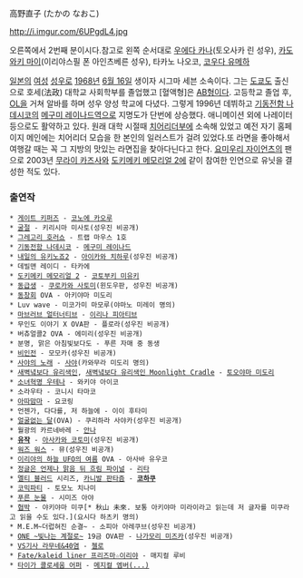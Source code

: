 高野直子 (たかの なおこ)

http://i.imgur.com/6UPgdL4.jpg

오른쪽에서 2번째 분이시다.참고로 왼쪽 순서대로 [[우에다 카나]](토오사카 린 성우), [[카도와키 마이]](이리야스필 폰 아인츠베른 성우), 타카노 나오코, [[코우다 유메하]]

[[일본]]의 [[여성]] [[성우]]로 [[1968년]] [[6월 16일]] 생이자 시그마 세븐 소속이다. 
그는 [[도쿄]]도 출신으로 호세(法政) 대학교 사회학부를 졸업했고 [혈액형]은 [[AB형]]이다. 고등학교 졸업 후, [[OL]]을 거쳐 알바를 하며 성우 양성 학교에 다녔다. 그렇게 1996년 데뷔하고 [[기동전함 나데시코]]의 [[메구미 레이나드]]역으로 지명도가 단번에 상승했다. 애니메이션 외에 나레이터 등으로도 활약하고 있다. 원래 대학 시절때 [[치어리더]]부에 소속해 있었고 예전 자기 홈페이지 메인에는 치어리더 모습을 한 본인의 일러스트가 걸려 있었다.또 라면을 좋아해서 여행갈 때는 꼭 그 지방의 맛있는 라면집을 찾아다닌다고 한다.
[[요미우리 자이언츠]]의 팬으로 2003년 [[무라이 카즈사]]와 [[도키메키 메모리얼 2]]에 같이 참여한 인연으로 유닛을 결성한 적도 있다.

=== 출연작 ===
 * [[게이트 키퍼즈]] - [[코노에 카오루]]
 * [[굴절]] - 키리시마 미사토(성우진 비공개)
 * [[그레고리 호러쇼]] - 트랩 마우스 1호
 * [[기동전함 나데시코]] - [[메구미 레이나드]]
 * [[내일의 유키노죠2]] - [[내일의 유키노죠2#s-3.2|아이카와 치하루]](성우진 비공개)
 * 데빌맨 레이디 - 타카에
 * [[도키메키 메모리얼 2]] - [[코토부키 미유키]]
 * [[동급생]] - [[쿠로카와 사토미]](윈도우판, 성우진 비공개)
 * [[동창회]] OVA - 아키야마 미도리
 * Luv wave - 미코가미 마모루(야마노 미레이 명의)
 * [[마브러브 얼터너티브]] - [[이리나 피아티브]]
 * 무인도 이야기 X OVA판 - 플로라(성우진 비공개)
 * 버츄얼콜2 OVA - 에미리(성우진 비공개)
 * 분명, 맑은 아침빛보다도 - 푸른 자매 중 동생
 * [[비인전]] - 모모카(성우진 비공개)
 * [[사야의 노래]] - [[사야]](카와무라 미도리 명의)
 * [[새벽녘보다 유리색인]], [[새벽녘보다 유리색인 Moonlight Cradle]] - [[토오야마 미도리]]
 * [[소녀혁명 우테나]] - 와키야 아이코
 * 소라우타 - 코니시 타마코
 * [[아따맘마]] - 요코링
 * 언젠가, 다다를, 저 하늘에 - 이이 후타미
 * [[얼굴없는 달]](OVA) - 쿠리하라 사야카(성우진 비공개)
 * 월광의 카르네바레 - [[안나]]
 * '''[[유작]]''' - [[아사카와 코토미]](성우진 비공개)
 * [[워즈 워스]] - 뮤(성우진 비공개)
 * [[이리야의 하늘 UFO의 여름]] OVA - 아사바 유우코
 * [[정글은 언제나 맑음 뒤 흐림|정글은 언제나 맑음 뒤 흐림 파이널]] - [[리타(정글은 언제나 맑음 뒤 흐림)|리타]]
 * [[멜티 블러드]] 시리즈, [[카니발 판타즘]] - '''[[코하쿠(월희)|코하쿠]]'''
 * [[코믹파티]] - 토모노 치나미
 * [[푸른 눈물]] - 시미즈 아야
 * [[협박]] - 야키야마 미쿠[* 秋山 未來. 보통 아키야마 미라이라고 읽는데 저 글자를 미쿠라고 읽을 수도 있다.](요시다 하츠키 명의)
 * M.E.M~더럽혀진 순결~ - 소피아 아레쿠브(성우진 비공개)
 * [[ONE ~빛나는 계절로~]] 19금 OVA판 - [[나가모리 미즈카]](성우진 비공개)
 * [[VS기사 라무네&40염]] - [[첼로]]
 * [[Fate/kaleid liner 프리즈마☆이리야]] - 매지컬 루비
 * [[타이가 콜로세움 어퍼]] - [[코하쿠(월희)#s-3|메지컬 엠버(...)]]
